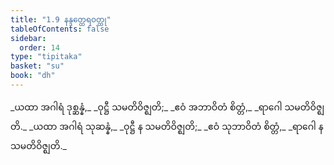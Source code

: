 ```yaml
---
title: "1.9 နန္ဒတ္ထေရဝတ္ထု"
tableOfContents: false
sidebar:
  order: 14
type: "tipitaka"
basket: "su"
book: "dh"
---
```



<DynamicBreadcrumb />

<Division number="13" book="dh">

<Paragraph number="14" type="verses" book="dh">
_ယထာ အဂါရံ ဒုစ္ဆန္နံ,_  
_ဝုဋ္ဌီ သမတိဝိဇ္ဈတိ;_  
_ဧဝံ အဘာဝိတံ စိတ္တံ,_  
_ရာဂေါ သမတိဝိဇ္ဈတိ._  

</Paragraph>

</Division>
<Division number="14" book="dh">

<Paragraph number="15" type="verses" book="dh">
_ယထာ အဂါရံ သုဆန္နံ,_  
_ဝုဋ္ဌီ န သမတိဝိဇ္ဈတိ;_  
_ဧဝံ သုဘာဝိတံ စိတ္တံ,_  
_ရာဂေါ န သမတိဝိဇ္ဈတိ._
</Paragraph>
</Division>